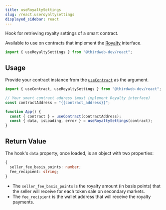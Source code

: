 ```yaml
---
title: useRoyaltySettings
slug: /react.useroyaltysettings
displayed_sidebar: react
---
```


Hook for retrieving royalty settings of a smart contract.

Available to use on contracts that implement the [Royalty](/solidity/extension-contracts/royalty) interface.

```jsx
import { useRoyaltySettings } from "@thirdweb-dev/react";
```

## Usage

Provide your contract instance from the [`useContract`](react/hooks/usecontract) as the argument.

```jsx
import { useContract, useRoyaltySettings } from "@thirdweb-dev/react";

// Your smart contract address (must implement Royalty interface)
const contractAddress = "{{contract_address}}";

function App() {
  const { contract } = useContract(contractAddress);
  const { data, isLoading, error } = useRoyaltySettings(contract);
}
```

## Return Value

The hook's `data` property, once loaded, is an object with two properties:

```ts
{
  seller_fee_basis_points: number;
  fee_recipient: string;
}
```

- The `seller_fee_basis_points` is the royalty amount (in basis points) that the seller
  will receive for each token sale on secondary markets.
- The `fee_recipient` is the wallet address that will receive the royalty payments.
